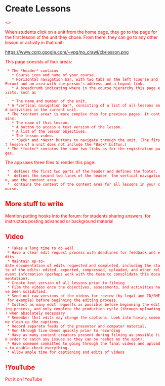 =Create Lessons=

<font color=red><<TODO to be written>>

When students click on a unit from the home page, they go to the page for the first lesson of the unit they chose. From there, they can go to any other lesson or activity in that unit:

https://www.corp.google.com/~vpg/no_crawl/cb/lesson.png


This page consists of four areas:
  * The *header* contains 
    * Course icon and name of your course.
    * Horizontal navigation bar, with two tabs on the left (Course and Forum) and an area with the person's address and a Logout link.
    * A breadcrumb indicating where in the course hierarchy this page exists, such as<br>{{{Course > Unit 1 > Lesson 1}}}.
    * The name and number of the unit.
  * A *vertical navigation bar*, consisting of a list of all lessons and activities in the current unit.
  * The *content area* is more complex than for previous pages. It contains:
    * The name of this lesson.
    * A button to access a text version of the lesson.
    * A list of the lesson objectives.
    * The lesson video.
    * *Back* and *Next* buttons to navigate through the unit. (The first lesson of a unit does not include the *Back* button.)
  * The *footer* contains the same two links as for the registration pages. 

The app uses three files to render this page:
  * {{{views/base.html}}} defines the first two parts of the header and defines the footer.
  * {{{views/unit.html}}} defines the second two lines of the header, the vertical navigation, and the content area.
  * {{{data/lesson.csv}}} contains the content of the content area for all lessons in your course.


== More stuff to write == 

Mention putting hooks into the forum: for students sharing answers, for instructors posting advanced or background material

==Video==
  * Takes a long time to do well
  * Have a clear edit request process with deadlines for feedback and edits.
  * Maintain up-to-date documentation of edits requested and completed, including the state of the edits: edited, exported, compressed, uploaded, and other relevant information (perhaps work with the team to consolidate this documentation).
  * Create text version of all lessons prior to filming
  * Film the videos once the objectives, assessments, and activities have been solidified.
  * Send out raw versions of the videos for review (by legal and ID/SME for example) before beginning the editing process.
  * Collect as many edit requests as possible before beginning the editing process, and only complete the production cycle (through uploading) when absolutely necessary.
  * Remember that edits may change the captions. Look into having someone clean up the captions.
  * Record separate feeds of the presenter and computer material.
  * Run through live demos quickly prior to recording
  * Have as many content creators present during filming as possible (in order to catch any issues so they can be reshot on the spot).
  * Have someone committed to going through the final videos and uploads to double-check everything.
  * Allow ample time for captioning and edits of videos

== !YouTube ==
Put it on !YouTube

</font>